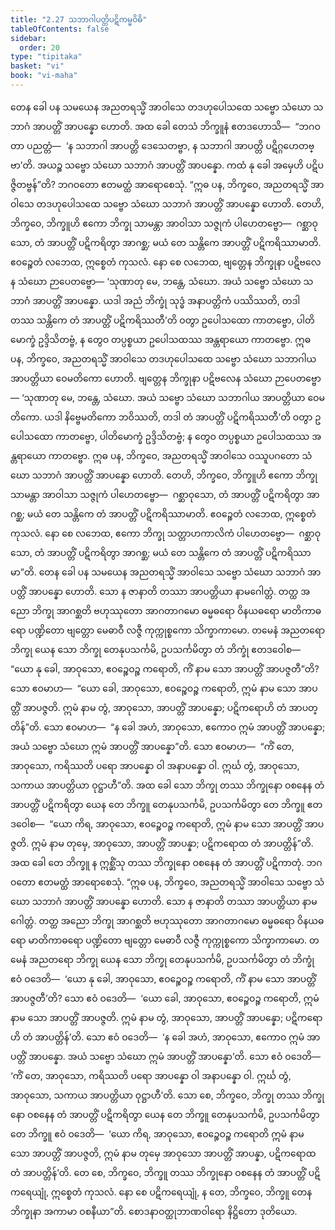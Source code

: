 ```yaml
---
title: "2.27 သဘာဂါပတ္တိပဋိကမ္မဝိဓိ"
tableOfContents: false
sidebar:
  order: 20
type: "tipitaka"
basket: "vi"
book: "vi-maha"
---
```



<DynamicBreadcrumb />

<Division number="171" book="vi-maha">

<Paragraph number="717" book="vi-maha">
တေန ခေါ ပန သမယေန အညတရသ္မိံ အာဝါသေ တဒဟုပေါသထေ သဗ္ဗော သံဃော သဘာဂံ အာပတ္တိံ အာပန္နော ဟောတိ. အထ ခေါ တေသံ ဘိက္ခူနံ ဧတဒဟောသိ—  “ဘဂဝတာ ပညတ္တံ—  ‘န သဘာဂါ အာပတ္တိ ဒေသေတဗ္ဗာ, န သဘာဂါ အာပတ္တိ ပဋိဂ္ဂဟေတဗ္ဗာ’တိ. အယဉ္စ သဗ္ဗော သံဃော သဘာဂံ အာပတ္တိံ အာပန္နော. ကထံ နု ခေါ အမှေဟိ ပဋိပဇ္ဇိတဗ္ဗန်”တိ? ဘဂဝတော ဧတမတ္ထံ အာရောစေသုံ.
</Paragraph>

<Paragraph number="718" book="vi-maha">
“ဣဓ ပန, ဘိက္ခဝေ, အညတရသ္မိံ အာဝါသေ တဒဟုပေါသထေ သဗ္ဗော သံဃော သဘာဂံ အာပတ္တိံ အာပန္နော ဟောတိ. တေဟိ, ဘိက္ခဝေ, ဘိက္ခူဟိ ဧကော ဘိက္ခု သာမန္တာ အာဝါသာ သဇ္ဇုကံ ပါဟေတဗ္ဗော—  ဂစ္ဆာဝုသော, တံ အာပတ္တိံ ပဋိကရိတွာ အာဂစ္ဆ; မယံ တေ သန္တိကေ အာပတ္တိံ ပဋိကရိဿာမာတိ. ဧဝဉ္စေတံ လဘေထ, ဣစ္စေတံ ကုသလံ. နော စေ လဘေထ, ဗျတ္တေန ဘိက္ခုနာ ပဋိဗလေန သံဃော ဉာပေတဗ္ဗော—
</Paragraph>

<Paragraph number="719" book="vi-maha">
‘သုဏာတု မေ, ဘန္တေ, သံဃော. အယံ သဗ္ဗော သံဃော သဘာဂံ အာပတ္တိံ အာပန္နော. ယဒါ အညံ ဘိက္ခုံ သုဒ္ဓံ အနာပတ္တိကံ ပဿိဿတိ, တဒါ တဿ သန္တိကေ တံ အာပတ္တိံ ပဋိကရိဿတီ’တိ ဝတွာ ဥပေါသထော ကာတဗ္ဗော, ပါတိမောက္ခံ ဥဒ္ဒိသိတဗ္ဗံ, န တွေဝ တပ္ပစ္စယာ ဥပေါသထဿ အန္တရာယော ကာတဗ္ဗော.
</Paragraph>

<Paragraph number="720" book="vi-maha">
ဣဓ ပန, ဘိက္ခဝေ, အညတရသ္မိံ အာဝါသေ တဒဟုပေါသထေ သဗ္ဗော သံဃော သဘာဂါယ အာပတ္တိယာ ဝေမတိကော ဟောတိ. ဗျတ္တေန ဘိက္ခုနာ ပဋိဗလေန သံဃော ဉာပေတဗ္ဗော—
</Paragraph>

<Paragraph number="721" book="vi-maha">
‘သုဏာတု မေ, ဘန္တေ, သံဃော. အယံ သဗ္ဗော သံဃော သဘာဂါယ အာပတ္တိယာ ဝေမတိကော. ယဒါ နိဗ္ဗေမတိကော ဘဝိဿတိ, တဒါ တံ အာပတ္တိံ ပဋိကရိဿတီ’တိ ဝတွာ ဥပေါသထော ကာတဗ္ဗော, ပါတိမောက္ခံ ဥဒ္ဒိသိတဗ္ဗံ; န တွေဝ တပ္ပစ္စယာ ဥပေါသထဿ အန္တရာယော ကာတဗ္ဗော.
</Paragraph>

<Paragraph number="722" book="vi-maha">
ဣဓ ပန, ဘိက္ခဝေ, အညတရသ္မိံ အာဝါသေ ဝဿူပဂတော သံဃော သဘာဂံ အာပတ္တိံ အာပန္နော ဟောတိ. တေဟိ, ဘိက္ခဝေ, ဘိက္ခူဟိ ဧကော ဘိက္ခု သာမန္တာ အာဝါသာ သဇ္ဇုကံ ပါဟေတဗ္ဗော—  ဂစ္ဆာဝုသော, တံ အာပတ္တိံ ပဋိကရိတွာ အာဂစ္ဆ; မယံ တေ သန္တိကေ တံ အာပတ္တိံ ပဋိကရိဿာမာတိ. ဧဝဉ္စေတံ လဘေထ, ဣစ္စေတံ ကုသလံ. နော စေ လဘေထ, ဧကော ဘိက္ခု သတ္တာဟကာလိကံ ပါဟေတဗ္ဗော—  ဂစ္ဆာဝုသော, တံ အာပတ္တိံ ပဋိကရိတွာ အာဂစ္ဆ; မယံ တေ သန္တိကေ တံ အာပတ္တိံ ပဋိကရိဿာမာ”တိ.
</Paragraph>

<Paragraph number="723" book="vi-maha">
တေန ခေါ ပန သမယေန အညတရသ္မိံ အာဝါသေ သဗ္ဗော သံဃော သဘာဂံ အာပတ္တိံ အာပန္နော ဟောတိ. သော န ဇာနာတိ တဿာ အာပတ္တိယာ နာမဂေါတ္တံ. တတ္ထ အညော ဘိက္ခု အာဂစ္ဆတိ ဗဟုဿုတော အာဂတာဂမော ဓမ္မဓရော ဝိနယဓရော မာတိကာဓရော ပဏ္ဍိတော ဗျတ္တော မေဓာဝီ လဇ္ဇီ ကုက္ကုစ္စကော သိက္ခာကာမော. တမေနံ အညတရော ဘိက္ခု ယေန သော ဘိက္ခု တေနုပသင်္ကမိ, ဥပသင်္ကမိတွာ တံ ဘိက္ခုံ ဧတဒဝေါစ—  “ယော နု ခေါ, အာဝုသော, ဧဝဉ္စေဝဉ္စ ကရောတိ, ကိံ နာမ သော အာပတ္တိံ အာပဇ္ဇတီ”တိ? သော ဧဝမာဟ—  “ယော ခေါ, အာဝုသော, ဧဝဉ္စေဝဉ္စ ကရောတိ, ဣမံ နာမ သော အာပတ္တိံ အာပဇ္ဇတိ. ဣမံ နာမ တွံ, အာဝုသော, အာပတ္တိံ အာပန္နော; ပဋိကရောဟိ တံ အာပတ္တိန်”တိ. သော ဧဝမာဟ—  “န ခေါ အဟံ, အာဝုသော, ဧကောဝ ဣမံ အာပတ္တိံ အာပန္နော; အယံ သဗ္ဗော သံဃော ဣမံ အာပတ္တိံ အာပန္နော”တိ. သော ဧဝမာဟ—  “ကိံ တေ, အာဝုသော, ကရိဿတိ ပရော အာပန္နော ဝါ အနာပန္နော ဝါ. ဣင်္ဃ တွံ, အာဝုသော, သကာယ အာပတ္တိယာ ဝုဋ္ဌာဟီ”တိ. အထ ခေါ သော ဘိက္ခု တဿ ဘိက္ခုနော ဝစနေန တံ အာပတ္တိံ ပဋိကရိတွာ ယေန တေ ဘိက္ခူ တေနုပသင်္ကမိ, ဥပသင်္ကမိတွာ တေ ဘိက္ခူ ဧတဒဝေါစ—  “ယော ကိရ, အာဝုသော, ဧဝဉ္စေဝဉ္စ ကရောတိ, ဣမံ နာမ သော အာပတ္တိံ အာပဇ္ဇတိ. ဣမံ နာမ တုမှေ, အာဝုသော, အာပတ္တိံ အာပန္နာ; ပဋိကရောထ တံ အာပတ္တိန်”တိ. အထ ခေါ တေ ဘိက္ခူ န ဣစ္ဆိံသု တဿ ဘိက္ခုနော ဝစနေန တံ အာပတ္တိံ ပဋိကာတုံ. ဘဂဝတော ဧတမတ္ထံ အာရောစေသုံ.
</Paragraph>

<Paragraph number="724" book="vi-maha">
“ဣဓ ပန, ဘိက္ခဝေ, အညတရသ္မိံ အာဝါသေ သဗ္ဗော သံဃော သဘာဂံ အာပတ္တိံ အာပန္နော ဟောတိ. သော န ဇာနာတိ တဿာ အာပတ္တိယာ နာမဂေါတ္တံ. တတ္ထ အညော ဘိက္ခု အာဂစ္ဆတိ ဗဟုဿုတော အာဂတာဂမော ဓမ္မဓရော ဝိနယဓရော မာတိကာဓရော ပဏ္ဍိတော ဗျတ္တော မေဓာဝီ လဇ္ဇီ ကုက္ကုစ္စကော သိက္ခာကာမော. တမေနံ အညတရော ဘိက္ခု ယေန သော ဘိက္ခု တေနုပသင်္ကမိ, ဥပသင်္ကမိတွာ တံ ဘိက္ခုံ ဧဝံ ဝဒေတိ—  ‘ယော နု ခေါ, အာဝုသော, ဧဝဉ္စေဝဉ္စ ကရောတိ, ကိံ နာမ သော အာပတ္တိံ အာပဇ္ဇတီ’တိ? သော ဧဝံ ဝဒေတိ—  ‘ယော ခေါ, အာဝုသော, ဧဝဉ္စေဝဉ္စ ကရောတိ, ဣမံ နာမ သော အာပတ္တိံ အာပဇ္ဇတိ. ဣမံ နာမ တွံ, အာဝုသော, အာပတ္တိံ အာပန္နော; ပဋိကရောဟိ တံ အာပတ္တိန်’တိ. သော ဧဝံ ဝဒေတိ—  ‘န ခေါ အဟံ, အာဝုသော, ဧကောဝ ဣမံ အာပတ္တိံ အာပန္နော. အယံ သဗ္ဗော သံဃော ဣမံ အာပတ္တိံ အာပန္နော’တိ. သော ဧဝံ ဝဒေတိ—  ‘ကိံ တေ, အာဝုသော, ကရိဿတိ ပရော အာပန္နော ဝါ အနာပန္နော ဝါ. ဣင်္ဃ တွံ, အာဝုသော, သကာယ အာပတ္တိယာ ဝုဋ္ဌာဟီ’တိ. သော စေ, ဘိက္ခဝေ, ဘိက္ခု တဿ ဘိက္ခုနော ဝစနေန တံ အာပတ္တိံ ပဋိကရိတွာ ယေန တေ ဘိက္ခူ တေနုပသင်္ကမိ, ဥပသင်္ကမိတွာ တေ ဘိက္ခူ ဧဝံ ဝဒေတိ—  ‘ယော ကိရ, အာဝုသော, ဧဝဉ္စေဝဉ္စ ကရောတိ ဣမံ နာမ သော အာပတ္တိံ အာပဇ္ဇတိ, ဣမံ နာမ တုမှေ အာဝုသော အာပတ္တိံ အာပန္နာ, ပဋိကရောထ တံ အာပတ္တိန်’တိ. တေ စေ, ဘိက္ခဝေ, ဘိက္ခူ တဿ ဘိက္ခုနော ဝစနေန တံ အာပတ္တိံ ပဋိကရေယျုံ, ဣစ္စေတံ ကုသလံ. နော စေ ပဋိကရေယျုံ, န တေ, ဘိက္ခဝေ, ဘိက္ခူ တေန ဘိက္ခုနာ အကာမာ ဝစနီယာ”တိ.

</Paragraph>
</Division>

<Paragraph number="725" type="center" book="vi-maha">
စောဒနာဝတ္ထုဘာဏဝါရော နိဋ္ဌိတော ဒုတိယော.
</Paragraph>
